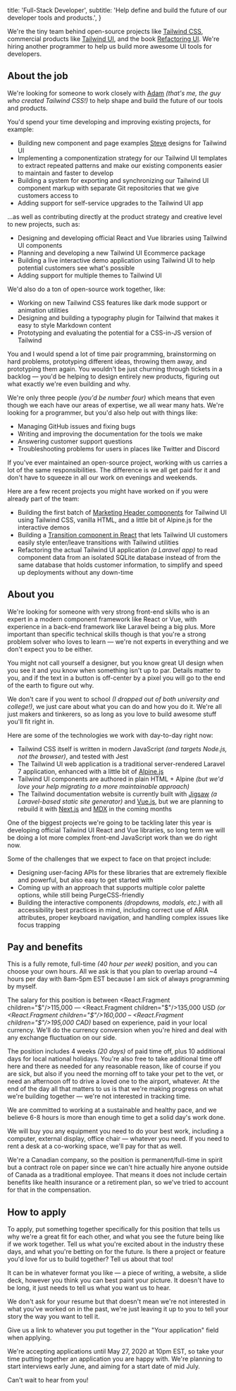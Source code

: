 
  title: 'Full-Stack Developer',
  subtitle: 'Help define and build the future of our developer tools and products.',
}


We're the tiny team behind open-source projects like [Tailwind CSS](https://tailwindcss.com), commercial products like [Tailwind UI](https://tailwindui.com), and the book [Refactoring UI](https://refactoringui.com/book). We're hiring another programmer to help us build more awesome UI tools for developers.

## About the job

We're looking for someone to work closely with [Adam](https://twitter.com/adamwathan) _(that's me, the guy who created Tailwind CSS!)_ to help shape and build the future of our tools and products.

You'd spend your time developing and improving existing projects, for example:

- Building new component and page examples [Steve](https://twitter.com/steveschoger) designs for Tailwind UI
- Implementing a componentization strategy for our Tailwind UI templates to extract repeated patterns and make our existing components easier to maintain and faster to develop
- Building a system for exporting and synchronizing our Tailwind UI component markup with separate Git repositories that we give customers access to
- Adding support for self-service upgrades to the Tailwind UI app

...as well as contributing directly at the product strategy and creative level to new projects, such as:

- Designing and developing official React and Vue libraries using Tailwind UI components
- Planning and developing a new Tailwind UI Ecommerce package
- Building a live interactive demo application using Tailwind UI to help potential customers see what's possible
- Adding support for multiple themes to Tailwind UI

We'd also do a ton of open-source work together, like:

- Working on new Tailwind CSS features like dark mode support or animation utilities
- Designing and building a typography plugin for Tailwind that makes it easy to style Markdown content
- Prototyping and evaluating the potential for a CSS-in-JS version of Tailwind

You and I would spend a lot of time pair programming, brainstorming on hard problems, prototyping different ideas, throwing them away, and prototyping them again. You wouldn't be just churning through tickets in a backlog — you'd be helping to design entirely new products, figuring out what exactly we're even building and why.

We're only three people _(you'd be number four)_ which means that even though we each have our areas of expertise, we all wear many hats. We're looking for a programmer, but you'd also help out with things like:

- Managing GitHub issues and fixing bugs
- Writing and improving the documentation for the tools we make
- Answering customer support questions
- Troubleshooting problems for users in places like Twitter and Discord

If you've ever maintained an open-source project, working with us carries a lot of the same responsibilities. The difference is we all get paid for it and don't have to squeeze in all our work on evenings and weekends.

Here are a few recent projects you might have worked on if you were already part of the team:

- Building the first batch of [Marketing Header components](https://tailwindui.com/components/marketing/elements/headers) for Tailwind UI using Tailwind CSS, vanilla HTML, and a little bit of Alpine.js for the interactive demos
- Building a [Transition component in React](https://gist.github.com/adamwathan/e0a791aa0419098a7ece70028b2e641e) that lets Tailwind UI customers easily style enter/leave transitions with Tailwind utilities
- Refactoring the actual Tailwind UI application _(a Laravel app)_ to read component data from an isolated SQLite database instead of from the same database that holds customer information, to simplify and speed up deployments without any down-time

## About you

We're looking for someone with very strong front-end skills who is an expert in a modern component framework like React or Vue, with experience in a back-end framework like Laravel being a big plus. More important than specific technical skills though is that you're a strong problem solver who loves to learn — we're not experts in everything and we don't expect you to be either.

You might not call yourself a designer, but you know great UI design when you see it and you know when something isn't up to par. Details matter to you, and if the text in a button is off-center by a pixel you will go to the end of the earth to figure out why.

We don't care if you went to school _(I dropped out of both university and college!)_, we just care about what you can do and how you do it. We're all just makers and tinkerers, so as long as you love to build awesome stuff you'll fit right in.

Here are some of the technologies we work with day-to-day right now:

- Tailwind CSS itself is written in modern JavaScript _(and targets Node.js, not the browser)_, and tested with Jest
- The Tailwind UI web application is a traditional server-rendered Laravel 7 application, enhanced with a little bit of [Alpine.js](https://github.com/alpinejs/alpine)
- Tailwind UI components are authored in plain HTML + Alpine _(but we'd love your help migrating to a more maintainable approach)_
- The Tailwind documentation website is currently built with [Jigsaw](https://jigsaw.tighten.co/) _(a Laravel-based static site generator)_ and [Vue.js](https://vuejs.org/), but we are planning to rebuild it with [Next.js](https://nextjs.org/) and [MDX](https://github.com/mdx-js/mdx) in the coming months

One of the biggest projects we're going to be tackling later this year is developing official Tailwind UI React and Vue libraries, so long term we will be doing a lot more complex front-end JavaScript work than we do right now.

Some of the challenges that we expect to face on that project include:

- Designing user-facing APIs for these libraries that are extremely flexible and powerful, but also easy to get started with
- Coming up with an approach that supports multiple color palette options, while still being PurgeCSS-friendly
- Building the interactive components _(dropdowns, modals, etc.)_ with all accessibility best practices in mind, including correct use of ARIA attributes, proper keyboard navigation, and handling complex issues like focus trapping

## Pay and benefits

This is a fully remote, full-time _(40 hour per week)_ position, and you can choose your own hours. All we ask is that you plan to overlap around ~4 hours per day with 8am-5pm EST because I am sick of always programming by myself.

The salary for this position is between <React.Fragment children="$"/>115,000 — <React.Fragment children="$"/>135,000 USD _(or <React.Fragment children="$"/>160,000 – <React.Fragment children="$"/>195,000 CAD)_ based on experience, paid in your local currency. We'll do the currency conversion when you're hired and deal with any exchange fluctuation on our side.

The position includes 4 weeks _(20 days)_ of paid time off, plus 10 additional days for local national holidays. You're also free to take additional time off here and there as needed for any reasonable reason, like of course if you are sick, but also if you need the morning off to take your pet to the vet, or need an afternoon off to drive a loved one to the airport, whatever. At the end of the day all that matters to us is that we're making progress on what we're building together — we're not interested in tracking time.

We are committed to working at a sustainable and healthy pace, and we believe 6-8 hours is more than enough time to get a solid day's work done.

We will buy you any equipment you need to do your best work, including a computer, external display, office chair — whatever you need. If you need to rent a desk at a co-working space, we'll pay for that as well.

We're a Canadian company, so the position is permanent/full-time in spirit but a contract role on paper since we can't hire actually hire anyone outside of Canada as a traditional employee. That means it does not include certain benefits like health insurance or a retirement plan, so we've tried to account for that in the compensation.

## How to apply

To apply, put something together specifically for this position that tells us why we're a great fit for each other, and what you see the future being like if we work together. Tell us what you're excited about in the industry these days, and what you're betting on for the future. Is there a project or feature you'd love for us to build together? Tell us about that too!

It can be in whatever format you like — a piece of writing, a website, a slide deck, however you think you can best paint your picture. It doesn't have to be long, it just needs to tell us what you want us to hear.

We don't ask for your resume but that doesn't mean we're not interested in what you've worked on in the past, we're just leaving it up to you to tell your story the way you want to tell it.

Give us a link to whatever you put together in the "Your application" field when applying.

We're accepting applications until May 27, 2020 at 10pm EST, so take your time putting together an application you are happy with. We're planning to start interviews early June, and aiming for a start date of mid July.

Can't wait to hear from you!
